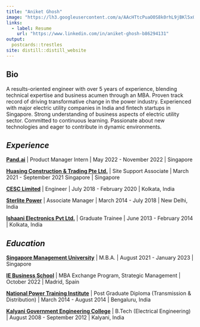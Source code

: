 ```yaml
---
title: "Aniket Ghosh"
image: "https://lh3.googleusercontent.com/a/AAcHTtcPuaO0S8k0rhL9jBKl5xOaGTmHy4Tz7YMZlYI5mg=s576-c-no"
links:
  - label: Resume
    url: "https://www.linkedin.com/in/aniket-ghosh-b86294131"
output:
  postcards::trestles
site: distill::distill_website
---
```

 
## Bio

A results-oriented engineer with over 5 years of experience, blending technical expertise and business acumen through an MBA. Proven track record of driving transformative change in the power industry. Experienced with major electric utility companies in India and fintech startups in Singapore. Strong understanding of business aspects of electric utility sector. Committed to continuous learning. Passionate about new technologies and eager to contribute in dynamic environments.

## *Experience* {data-icon="suitcase" data-concise="true"}

**[Pand.ai](https://www.pand.ai/)** | Product Manager Intern | May 2022 - November 2022 | Singapore 

**[Huasing Construction & Trading Pte Ltd.](https://www.huasing.com.sg/)** | Site Support Associate | March 2021 - September 2021 Singapore | Singapore

**[CESC Limited](https://www.cesc.co.in/)** | Engineer | July 2018 - February 2020 | Kolkata, India

**[Sterlite Power](https://www.sterlitepower.com/)** | Associate Manager | March 2014 - July 2018 | New Delhi, India

**[Ishaani Electronics Pvt Ltd.](https://www.ishaaniindia.com)** | Graduate Trainee | June 2013 - February 2014 | Kolkata, India

## *Education*{data-icon="graduation-cap" data-concise="true"}

**[Singapore Management University](https://business.smu.edu.sg/)**  | M.B.A. | August 2021 - January 2023 | Singapore


**[IE Business School](https://www.ie.edu/business-school/)** | MBA Exchange Program, Strategic Management | October 2022 | Madrid, Spain

**[National Power Training Institute](https://npti.gov.in/)** | Post Graduate Diploma (Transmission & Distribution) | March 2014 - August 2014 | Bengaluru, India

**[Kalyani Government Engineering College](https://kgec.edu.in/)** | B.Tech (Electrical Engineering) | August 2008 - September 2012 | Kalyani, India
